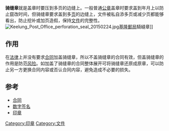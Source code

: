 {{noteTA
|1=zh-cn:合同; zh-tw:契約;
|2=zh-cn:格式合同; zh-tw:定型化契約;
|3=zh-cn:格式条款;zh-tw:定型化約款;
|4=zh-cn:合同法;zh-tw:合同法;
}}
{{unreferenced|time=2013-06-23T17:17:47+00:00}}
'''骑缝章'''就是盖章时要压到多页的边缝上。一般普通[[公章|公章]]盖章时要求盖到年月上以防止竄改时间，但骑缝章要求盖到多[[页|页]]的边缝上，文件被私自添多页或减少页都能够看出，防止挖补或加页造假，保持[[文件|文件]]的完整性。
[[File:Keelung_Post_Office_perforation_seal_20150224.jpg|thumb]][[基隆郵局|基隆郵局]]騎縫章]]

==作用==
在[[法律|法律]]上并没有要求[[合同|合同]]加盖骑缝章，所以不盖骑缝章的合同有效，但盖骑缝章的作用是防范[[风险|风险]]。如加盖了骑缝章的合同整体展开可将骑缝章还原成原章，可以防止另一方更换合同内容或否认合同内容，避免造成不必要的损失。

==参考==
*[[合同|合同]]
*[[数字签名|数字签名]]
*[[印章|印章]]

[[Category:印章|Category:印章]]
[[Category:文件|Category:文件]]